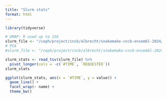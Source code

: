 ```yaml
---
title: "Slurm stats"
format: html
---
```


```r
library(tidyverse)
```


```r
# UMAP: R used up to 15G
slurm_file <- "/ceph/project/cncb/albrecht/snakemake-cncb-ensembl-2024/sps-2453910_-2/sps-2453910_-2-mem.tsv"
# PCA
#slurm_file <- "/ceph/project/cncb/albrecht/snakemake-cncb-ensembl-2024/sps-2453688/sps-2453688-mem.tsv"
```

```r
slurm_stats <- read_tsv(slurm_file) %>% 
  pivot_longer(cols = -c(`#TIME`, `REQUESTED`))
slurm_stats
```

```r
ggplot(slurm_stats, aes(x = `#TIME`, y = value)) +
  geom_line() +
  facet_wrap(~ name) +
  theme_bw()
```

